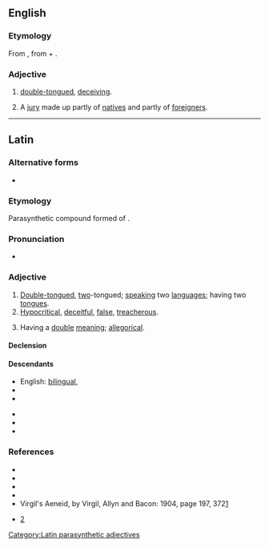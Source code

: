 ==English==

===Etymology===
From {{etyl|la|en}} {{m|la|bilinguis||double-tongued}}, from {{m|la|bis||twice, in two ways}} + {{m|la|lingua||tongue}}.

===Adjective===
{{en-adj|-}}

# [[double-tongued]], [[deceiving]].
# {{lb|en|legal|historical}} A [[jury]] made up partly of [[native]]s and partly of [[foreigner]]s.

----

==Latin==

===Alternative forms===
* {{l|la|bilinguus}}

===Etymology===
Parasynthetic compound formed of {{af|la|bis|t1=twice, in two ways|lingua|t2=tongue|-is}}.

===Pronunciation===
* {{la-IPA|bilinguis}}

===Adjective===
{{la-adj-3rd-2E|bilinguis|bilingue}}

# [[double-tongued|Double-tongued]], [[two]]-tongued; [[speaking]] two [[languages]]; having two [[tongues]].
# [[hypocritical|Hypocritical]], [[deceitful]], [[false]], [[treacherous]].
# {{lb|la|of a story or tale}} Having a [[double]] [[meaning]]; [[allegorical]].

====Declension====
{{la-decl-3rd-2E|bilingu}}

====Descendants====
{{top2}}
* English: [[bilingual]], {{l|en|bilinguis}}
* {{desc|fr|bilingue}}
* {{desc|it|bilingue}}
{{mid2}}
* {{desc|nrf|bilîngue}}
* {{desc|pt|bilíngue}}
* {{desc|es|bilingüe}}
{{bottom}}

===References===
* {{R:L&S}}
* {{R:Elementary Lewis}}
* {{R:du Cange}}
* {{R:Gaffiot}}
* Virgil's Aeneid, by Virgil, Allyn and Bacon: 1904, page 197, 372[http://books.google.com/books?id=QRgBAAAAYAAJ&pg=PA197&dq=Bilinguis&ei=VSBaR92gBIGmswPyx-C5DA]
* {{1728}} [http://digicoll.library.wisc.edu/cgi-bin/HistSciTech/HistSciTech-idx?type=turn&entity=HistSciTech000900240252&isize=L]

[[Category:Latin parasynthetic adjectives]]